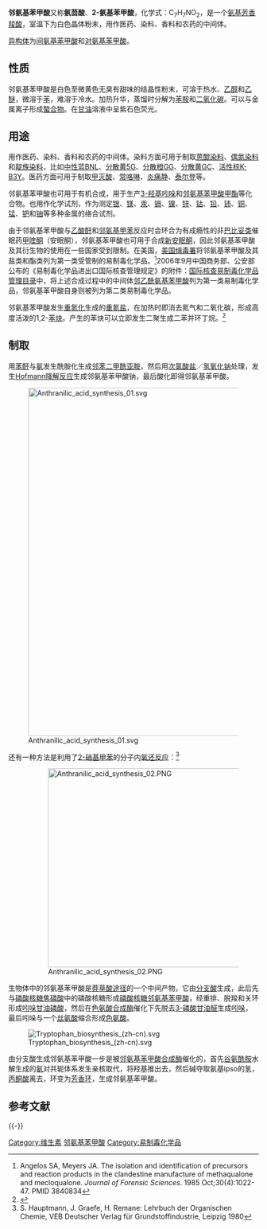 {{Chembox
|   NameEn = Anthranilic acid
|   ImageFile = Anthranilic acid 2.svg
|   ImageName = 邻氨基苯甲酸的结构
|   IUPACName = 2-aminobenzoic acid
|   OtherNames = 氨茴酸、维生素L1、2-氨基苯甲酸
| Section1 = {{Chembox Identifiers
| CASNo = 118-92-3
| CASNo_Ref = {{cascite|correct|CAS}}
|    ChemSpiderID  =  222
  |  KEGG_Ref  = {{keggcite|correct|kegg}}|  KEGG  =  C00108
|  InChI  =  1/C7H7NO2/c8-6-4-2-1-3-5(6)7(9)10/h1-4H,8H2,(H,9,10)
|  ChEBI_Ref  = {{ebicite|correct|EBI}}|  ChEBI  =  30754
|  DrugBank_Ref  = {{drugbankcite|changed|??}}|  DrugBank  =  DB04166
|  SMILES  =  O=C(O)c1ccccc1N
|  InChIKey  =  RWZYAGGXGHYGMB-UHFFFAOYAS
|  SMILES1  =  c1ccc(c(c1)C(=O)O)N
|  ChEMBL_Ref  = {{ebicite|correct|EBI}}|  ChEMBL  =  14173
|  StdInChI_Ref  = {{stdinchicite|correct|chemspider}}|  StdInChI  =  1S/C7H7NO2/c8-6-4-2-1-3-5(6)7(9)10/h1-4H,8H2,(H,9,10)
|  StdInChIKey_Ref  = {{stdinchicite|correct|chemspider}}|  StdInChIKey  =  RWZYAGGXGHYGMB-UHFFFAOYSA-N
|  ChemSpiderID_Ref  = {{chemspidercite|correct|chemspider}}|  PubChem  =  227
|  RTECS  =  CB2450000
 
}}
| Section2 = {{Chembox Properties
|C=7|H=7|N=1|O=2
|   Solubility = 5.7 g/L (25 °C)
|   Solvent =
|   SolubleOther = 可溶于热水
|   Density = 1.4 g/cm<sup>3</sup>
|   MeltingPt = 
|   BoilingPt = 146–148 °C 升华<ref>[http://www.inchem.org/documents/icsc/icsc/eics1295.htm IPCS]</ref>
  }}
| Section7 = {{Chembox Hazards
|   ExternalMSDS = [http://newsearchus.chemexper.com/cheminfo/servlet/org.dbcreator.MainServlet?action=PowerSearch&query=msds._msdsID%3D749&sort=&target=msds&from=0&realQuery=rn.value%3D%3D%22118-92-3%22&searchTemplate=rn.value%3D%3D%3F&searchValue=118-92-3&history=off&options=brandqtyoffer&format=ccd MSDS]
|   EUClass =
|   RPhrases = {{R36}}, {{R37}}
|   SPhrases = {{S26}}, {{S39}}
|   FlashPt = 171 °C
  }}
}}

'''邻氨基苯甲酸'''又称'''氨茴酸'''、'''2-氨基苯甲酸'''，化学式：C<sub>7</sub>H<sub>7</sub>NO<sub>2</sub>，是一个[[氨基|氨基]][[芳香性|芳香]][[羧酸|羧酸]]，室温下为白色晶体粉末，用作医药、染料、香料和农药的中间体。

[[异构体|异构体]]为[[间氨基苯甲酸|间氨基苯甲酸]]和[[对氨基苯甲酸|对氨基苯甲酸]]。

==性质==
邻氨基苯甲酸是白色至微黄色无臭有甜味的结晶性粉末，可溶于热水、[[乙醇|乙醇]]和[[乙醚|乙醚]]，微溶于[[苯|苯]]，难溶于冷水。加热升华，蒸馏时分解为[[苯胺|苯胺]]和[[二氧化碳|二氧化碳]]。可以与金属离子形成[[螯合物|螯合物]]。在[[甘油|甘油]]溶液中呈紫石色荧光。

==用途==
用作医药、染料、香料和农药的中间体。染料方面可用于制取[[蒽醌染料|蒽醌染料]]、[[偶氮染料|偶氮染料]]和[[靛族染料|靛族染料]]，比如[[中性蓝BNL|中性蓝BNL]]、[[分散黄5G|分散黄5G]]、[[分散橙GG|分散橙GG]]、[[分散黄GC|分散黄GC]]、[[活性棕K-B3Y|活性棕K-B3Y]]。医药方面可用于制取[[甲灭酸|甲灭酸]]、[[常咯啉|常咯啉]]、[[炎痛静|炎痛静]]、[[泰尔登|泰尔登]]等。

邻氨基苯甲酸也可用于有机合成，用于生产[[3-羟基吲哚|3-羟基吲哚]]和[[邻氨基苯甲酸甲酯|邻氨基苯甲酸甲酯]]等化合物。也用作化学试剂，作为测定[[银|银]]、[[镁|镁]]、[[汞|汞]]、[[镉|镉]]、[[镍|镍]]、[[锌|锌]]、[[钴|钴]]、[[铅|铅]]、[[铈|铈]]、[[铜|铜]]、[[锰|锰]]、[[钯|钯]]和[[铀|铀]]等多种金属的络合试剂。

由于邻氨基苯甲酸与[[乙酸酐|乙酸酐]]和[[邻氨基甲苯|邻氨基甲苯]]反应时会环合为有成瘾性的非[[巴比妥类|巴比妥类]]催眠药[[甲喹酮|甲喹酮]]（安眠酮），邻氨基苯甲酸也可用于合成[[新安眠酮|新安眠酮]]，因此邻氨基苯甲酸及其衍生物的使用在一些国家受到限制。在美国，[[美国缉毒署|美国缉毒署]]将邻氨基苯甲酸及其盐类和酯类列为第一类受管制的易制毒化学品。<ref>Angelos SA, Meyers JA. The isolation and identification of precursors and reaction products in the clandestine manufacture of methaqualone and mecloqualone. ''Journal of Forensic Sciences''. 1985 Oct;30(4):1022-47. PMID 3840834</ref>2006年9月中国商务部、公安部公布的《易制毒化学品进出口国际核查管理规定》的附件：[[国际核查易制毒化学品管理目录|国际核查易制毒化学品管理目录]]中，将上述合成过程中的中间体[[邻乙酰氨基苯甲酸|邻乙酰氨基苯甲酸]]列为第一类易制毒化学品，邻氨基苯甲酸自身则被列为第二类易制毒化学品。

邻氨基苯甲酸发生[[重氮化|重氮化]]生成的[[重氮盐|重氮盐]]，在加热时即消去氮气和二氧化碳，形成高度活泼的1,2-[[苯炔|苯炔]]。产生的苯炔可以立即发生二聚生成二苯并环丁烷。<ref>{{OrgSynth | author = Logullo, F. M.; Seitz, A. H.; Friedman, L. | title = Benzenediazonium-2-carboxy- and Biphenylene | collvol = 5 | collvolpages = 54 | year = 1973 | prep = cv5p0054}}</ref>

==制取==
用[[苯酐|苯酐]]与[[氨|氨]]发生酰胺化生成[[邻苯二甲酰亚胺|邻苯二甲酰亚胺]]，然后用[[次氯酸盐|次氯酸盐]]／[[氢氧化钠|氢氧化钠]]处理，发生[[Hofmann降解反应|Hofmann降解反应]]生成邻氨基苯甲酸钠，最后酸化即得邻氨基苯甲酸。

[[File:Anthranilic_acid_synthesis_01.svg|700px]]

还有一种方法是利用了[[2-硝基甲苯|2-硝基甲苯]]的分子内[[氧还反应|氧还反应]]：<ref name="Hauptmann">S. Hauptmann, J. Graefe, H. Remane: Lehrbuch der Organischen Chemie, VEB Deutscher Verlag für Grundstoffindustrie, Leipzig 1980</ref>

:[[File:Anthranilic_acid_synthesis_02.PNG|400px]]

生物体中的邻氨基苯甲酸是[[莽草酸途径|莽草酸途径]]的一个中间产物，它由[[分支酸|分支酸]]生成，此后先与[[磷酸核糖焦磷酸|磷酸核糖焦磷酸]]中的磷酸核糖形成[[磷酸核糖邻氨基苯甲酸|磷酸核糖邻氨基苯甲酸]]，经重排、脱羧和关环形成[[吲哚甘油磷酸|吲哚甘油磷酸]]，然后在[[色氨酸合成酶|色氨酸合成酶]]催化下先脱去[[3-磷酸甘油醛|3-磷酸甘油醛]]生成[[吲哚|吲哚]]，最后吲哚与一个[[丝氨酸|丝氨酸]]缩合形成[[色氨酸|色氨酸]]。

[[Image:Tryptophan_biosynthesis_(zh-cn).svg|center]]

由分支酸生成邻氨基苯甲酸一步是被[[邻氨基苯甲酸合成酶|邻氨基苯甲酸合成酶]]催化的，首先[[谷氨酰胺|谷氨酰胺]]水解生成的[[氨|氨]]对共轭体系发生亲核取代，将羟基推出去，然后碱夺取氨基ipso的氢，[[丙酮酸|丙酮酸]]离去，环变为[[芳香环|芳香环]]，生成邻氨基苯甲酸。

==参考文献==
{{Reflist|2}}

{{-}}
{{氨基酸代谢中间产物}}

[[Category:维生素|Category:维生素]]
[[Category:邻氨基苯甲酸|]]
[[Category:易制毒化学品|Category:易制毒化学品]]